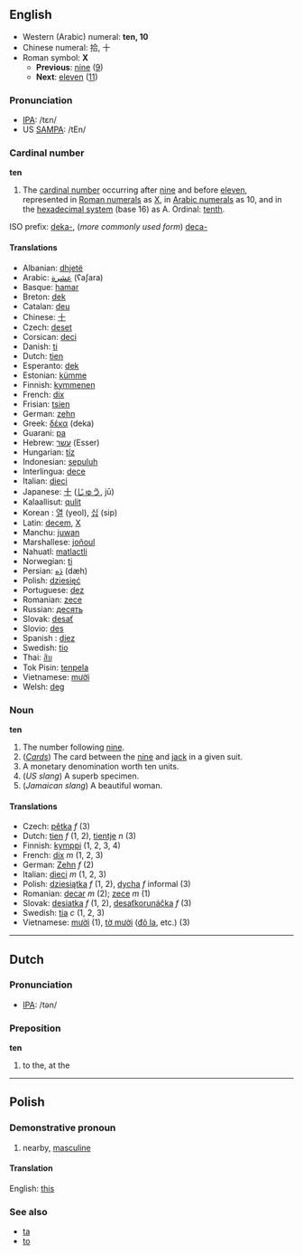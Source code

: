 ==English==

*Western (Arabic) numeral: '''ten, 10'''
*Chinese numeral: 拾, 十
*Roman symbol: '''X'''
**'''Previous''': [[nine]] ([[9]])
**'''Next''': [[eleven]] ([[11]])

===Pronunciation===
*[[w:IPA|IPA]]: /tɛn/
*US [[SAMPA]]: /tEn/

===Cardinal number===
'''ten'''

# The [[cardinal number]] occurring after [[nine]] and before [[eleven]], represented in [[Roman numerals]] as [[X]], in [[Arabic numerals]] as 10, and in the [[hexadecimal|hexadecimal system]] (base 16) as A. Ordinal: [[tenth]]. 

ISO prefix: [[deka-]], (''more commonly used form'') [[deca-]]

====Translations====
*Albanian: [[dhjetë]]
*Arabic: [[عشرة]] (ʕaʃara)
*Basque: [[hamar]]
*Breton: [[dek]]
*Catalan: [[deu]]
*Chinese: [[十]]
*Czech: [[deset]]
*Corsican: [[deci]]
*Danish: [[ti]]
*Dutch: [[tien]]
*Esperanto: [[dek]]
*Estonian: [[kümme]]
*Finnish: [[kymmenen]]
*French: [[dix]]
*Frisian: [[tsien]]
*German: [[zehn]]
*Greek: [[δέκα]] (deka)
*Guarani: [[pa]]
*Hebrew: [[עשר]] (Esser)
*Hungarian: [[tíz]]
*Indonesian: [[sepuluh]]
*Interlingua: [[dece]]
*Italian: [[dieci]]
*Japanese: [[十]] ([[じゅう]], jū)
*Kalaallisut: [[qulit]]
*Korean : [[열]] (yeol), [[십]] (sip)
*Latin: [[decem]], [[X]]
*Manchu: [[juwan]]
*Marshallese: [[joñoul]]
*Nahuatl: [[matlactli]]
*Norwegian: [[ti]]
*Persian: [[دَه]] (dæh)
*Polish: [[dziesięć]]
*Portuguese: [[dez]]
*Romanian: [[zece]]
*Russian: [[десять]]
*Slovak: [[desať]]
*Slovio: [[des]]
*Spanish : [[diez]]
*Swedish: [[tio]]
*Thai: [[สิบ]]
*Tok Pisin: [[tenpela]]
*Vietnamese: [[mười]]
*Welsh: [[deg]]

===Noun===
'''ten'''
# The number following [[nine]].
# (''[[playing_cards|Cards]]'') The card between the [[nine]] and [[jack]] in a given suit.
# A monetary denomination worth ten units.
# (''US slang'') A superb specimen.
# (''Jamaican slang'') A beautiful woman.

====Translations====
*Czech: [[pětka]] ''f'' (3)
*Dutch: [[tien]] ''f'' (1, 2), [[tientje]] ''n'' (3)
*Finnish: [[kymppi]] (1, 2, 3, 4)
*French: [[dix]] ''m'' (1, 2, 3)
*German: [[Zehn]] ''f'' (2)
*Italian: [[dieci]] ''m'' (1, 2, 3)
*Polish: [[dziesiątka]] ''f'' (1, 2), [[dycha]] ''f'' informal (3)
*Romanian: [[decar]] ''m'' (2); [[zece]] ''m'' (1)
*Slovak: [[desiatka]] ''f'' (1, 2), [[desaťkorunáčka]] ''f'' (3)
*Swedish: [[tia]] ''c'' (1, 2, 3)
*Vietnamese: [[mười]] (1), [[tờ mười]] ([[Đô la|đô la]], etc.) (3)

----
==Dutch==
=== Pronunciation ===
*[[w:IPA|IPA]]: /tən/

===Preposition===
'''ten'''

# to the, at the

----
==Polish==
===Demonstrative pronoun===

# nearby, [[masculine]]

====Translation====
English: [[this]]

===See also===
* [[ta]]
* [[to#Polish|to]]